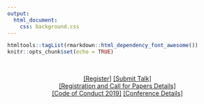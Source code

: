 ```yaml
---
output: 
  html_document:
    css: background.css
---
```


```r
htmltools::tagList(rmarkdown::html_dependency_font_awesome())
knitr::opts_chunk$set(echo = TRUE)
```


<center><a href='http://twitter.com/whyRconf'><i class='fa fa-twitter'></i></a>&nbsp;&nbsp;<a href='http://facebook.com/whyRconf/'><i class='fa fa-facebook'></i></a>&nbsp;&nbsp;<a href='https://github.com/WhyRFoundation'><i class='fa fa-github'></i></a>&nbsp;&nbsp;<br>

[[Register]](https://whyr.pl/2019/register/)
[[Submit Talk]](https://whyr.pl/2019/submit/) <br>
[[Registration and Call for Papers Details]](https://whyr.pl/2019/schedule.jpg) <br> 
[[Code of Conduct 2019]](https://whyr.pl/2019/coc/)
[[Conference Details]](https://whyr.pl/2019/onepager_small.jpg)</center>